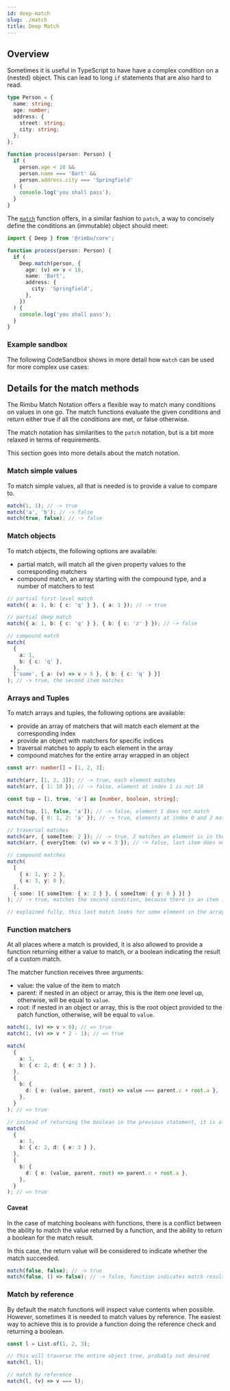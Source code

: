 ```yaml
---
id: deep-match
slug: ./match
title: Deep Match
---
```



## Overview

Sometimes it is useful in TypeScript to have have a complex condition on a (nested) object. This can lead to long `if` statements that are also hard to read.

```ts
type Person = {
  name: string;
  age: number;
  address: {
    street: string;
    city: string;
  };
};

function process(person: Person) {
  if (
    person.age < 18 &&
    person.name === 'Bart' &&
    person.address.city === 'Springfield'
  ) {
    console.log('you shall pass');
  }
}
```

The [`match`](/api/rimbu/deep) function offers, in a similar fashion to `patch`, a way to concisely define the conditions an (immutable) object should meet:

```ts
import { Deep } from '@rimbu/core';

function process(person: Person) {
  if (
    Deep.match(person, {
      age: (v) => v < 18,
      name: 'Bart',
      address: {
        city: 'Springfield',
      },
    })
  ) {
    console.log('you shall pass');
  }
}
```

### Example sandbox

The following CodeSandbox shows in more detail how `match` can be used for more complex use cases:

<SandBox path="deep/match.ts" />

## Details for the match methods

The Rimbu Match Notation offers a flexible way to match many conditions on values in one go.
The match functions evaluate the given conditions and return either true if all the conditions
are met, or false otherwise.

The match notation has similarities to the `patch` notation, but is a bit more relaxed in terms of requirements.

This section goes into more details about the match notation.

### Match simple values

To match simple values, all that is needed is to provide a value to compare to.

```ts
match(1, 1); // -> true
match('a', 'b'); // -> false
match(true, false); // -> false
```

### Match objects

To match objects, the following options are available:

- partial match, will match all the given property values to the corresponding matchers
- compound match, an array starting with the compound type, and a number of matchers to test

```ts
// partial first-level match
match({ a: 1, b: { c: 'q' } }, { a: 1 }); // -> true

// partial deep match
match({ a: 1, b: { c: 'q' } }, { b: { c: 'z' } }); // -> false

// compound match
match(
  {
    a: 1,
    b: { c: 'q' },
  },
  ['some', { a: (v) => v > 5 }, { b: { c: 'q' } }]
); // -> true, the second item matches
```

### Arrays and Tuples

To match arrays and tuples, the following options are available:

- provide an array of matchers that will match each element at the corresponding index
- provide an object with matchers for specific indices
- traversal matches to apply to each element in the array
- compound matches for the entire array wrapped in an object

```ts
const arr: number[] = [1, 2, 3];

match(arr, [1, 2, 3]); // -> true, each element matches
match(arr, { 1: 10 }); // -> false, element at index 1 is not 10

const tup = [1, true, 'a'] as [number, boolean, string];

match(tup, [1, false, 'a']); // -> false, element 1 does not match
match(tup, { 0: 1, 2: 'a' }); // -> true, elements at index 0 and 2 match

// traversal matches
match(arr, { someItem: 2 }); // -> true, 2 matches an element is in the array
match(arr, { everyItem: (v) => v < 3 }); // -> false, last item does not match

// compound matches
match(
  [
    { x: 1, y: 2 },
    { x: 3, y: 0 },
  ],
  { some: [{ someItem: { x: 2 } }, { someItem: { y: 0 } }] }
); // -> true, matches the second condition, because there is an item in the array with y = 0

// explained fully, this last match looks for some element in the array where x = 2 or y = 0
```

### Function matchers

At all places where a match is provided, it is also allowed to provide a function returning
either a value to match, or a boolean indicating the result of a custom match.

The matcher function receives three arguments:

- value: the value of the item to match
- parent: if nested in an object or array, this is the item one level up, otherwise, will be equal to `value`.
- root: if nested in an object or array, this is the root object provided to the patch function, otherwise, will be equal to `value`.

```ts
match(1, (v) => v > 0); // => true
match(1, (v) => v * 2 - 1); // => true

match(
  {
    a: 1,
    b: { c: 2, d: { e: 3 } },
  },
  {
    b: {
      d: { e: (value, parent, root) => value === parent.c + root.a },
    },
  }
); // => true

// instead of returning the boolean in the previous statement, it is also possible to directly match the value
match(
  {
    a: 1,
    b: { c: 2, d: { e: 3 } },
  },
  {
    b: {
      d: { e: (value, parent, root) => parent.c + root.a },
    },
  }
); // => true
```

#### Caveat

In the case of matching booleans with functions, there is a conflict between the ability to match the
value returned by a function, and the ability to return a boolean for the match result.

In this case, the return value will be considered to indicate whether the match succeeded.

```ts
match(false, false); // -> true
match(false, () => false); // -> false, function indicates match result
```

### Match by reference

By default the match functions will inspect value contents when possible. However,
sometimes it is needed to match values by reference. The easiest way to achieve this
is to provide a function doing the reference check and returning a boolean.

```ts
const l = List.of(1, 2, 3);

// this will traverse the entire object tree, probably not desired
match(l, l);

// match by reference
match(l, (v) => v === l);
```
